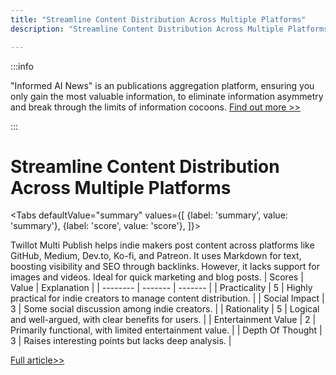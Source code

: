 ```yaml
---
title: "Streamline Content Distribution Across Multiple Platforms"
description: "Streamline Content Distribution Across Multiple Platforms"

---
```



:::info

"Informed AI News" is an publications aggregation platform, ensuring you only gain the most valuable information, to eliminate information asymmetry and break through the limits of information cocoons.  [Find out more >>](/)

:::

# Streamline Content Distribution Across Multiple Platforms


<Tabs
	defaultValue="summary"
	values={[
	{label: 'summary', value: 'summary'},
	{label: 'score', value: 'score'},
]}>
<TabItem value="summary">


Twillot Multi Publish helps indie makers post content across platforms like GitHub, Medium, Dev.to, Ko-fi, and Patreon. It uses Markdown for text, boosting visibility and SEO through backlinks. However, it lacks support for images and videos. Ideal for quick marketing and blog posts.
</TabItem>
<TabItem value="score">
	| Scores     | Value   | Explanation |
	| -------- | ------- | ------- |
	| Practicality  | 5    | Highly practical for indie creators to manage content distribution.    |
	| Social Impact | 3     | Some social discussion among indie creators.    |
	| Rationality    | 5    | Logical and well-argued, with clear benefits for users.    |
	| Entertainment Value    | 2    | Primarily functional, with limited entertainment value.    |
	| Depth Of Thought    | 3    | Raises interesting points but lacks deep analysis.    |
</TabItem>
</Tabs>

[Full article>>](https://github.com/ruanyf/weekly/issues/5201)
